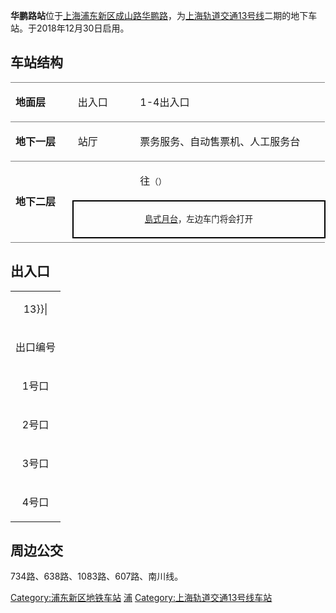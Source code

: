 {{noteTA
|G1=Railway}}
{{Infobox station
|name = 华鹏路
|eng_name = Huapeng Road
|symbol_right =
|linecolour = {{上海地铁颜色|13|yes}}
|image = Huapeng Road Station Line 13 Platform.jpg
|caption = 华鹏路站站台
|other_name = 
|country = {{PRC}}
|borough = [[上海市|上海市]][[浦东新区|浦东新区]][[北蔡镇|北蔡镇]]
|address = [[成山路|成山路]]与[[华鹏路|华鹏路]]交叉口
|coordinates = {{coord|31.17840|N|121.52219|E|type:railwaystation}}
|elevation = 
|owned = [[上海申通地铁集团|上海申通地铁集团]]
|operator = [[上海地铁|上海地铁]]
|lines = {{上海地铁线路名|13|SL}}
|distance = 
|platform = 1個[[島式月台|島式月台]]
|tracks = 2条
|bus_routes = 
|bus_stands = 
|connections = 
|structure = 地下车站
|hall = 地下站厅
|depth = 
|levels = 
|interchange = 
|exits = 4个
|architect = 
|architectural_style = 
|colour = 
|type = 
|status = 运营中
|code = 
|classification = 
|website = 
|built = 
|opened = {{Start date|2018|12|30|df=y}}
|closed = 
|former = 
|pass_year = 
|passengers = 
|pass_system = 
|pass_rank = 
|mpassengers = 
|trains = 
|station_hours = 
|hours = 
|first = 往{{上海地铁起讫站|13|L}}：5:50<br/>往{{上海地铁起讫站|13|R}}：6:26
|last = 往{{上海地铁起讫站|13|L}}：22:50<br/>往{{上海地铁起讫站|13|R}}：23:26
|adjacent = {{adjacent stations|system=上海地铁|line=13|left=东明路|right=下南路}}
}}
'''华鹏路站'''位于[[上海|上海]][[浦东新区|浦东新区]][[成山路|成山路]][[华鹏路|华鹏路]]，为[[上海轨道交通13号线|上海轨道交通13号线]]二期的地下车站。于2018年12月30日启用。

== 车站结构 ==
{|cellspacing=0 cellpadding=3
|style="border-top:solid 1px gray;border-bottom:solid 1px gray;" width=100|'''地面层'''
|style="border-top:solid 1px gray;border-bottom:solid 1px gray;" width=100|出入口
|style="border-top:solid 1px gray;border-bottom:solid 1px gray;" width=350|1-4出入口
|-
|style="border-bottom:solid 1px gray;"|'''地下一层'''
|style="border-bottom:solid 1px gray;"|站厅
|style="border-bottom:solid 1px gray;"|票务服务、自动售票机、人工服务台
|-
|style="border-bottom:solid 1px gray;" rowspan=3|'''地下二层'''
|{{arrow|L}}
|{{上海地铁线路名|13}}往{{站|金运路}}<small>（{{站|东明路}}）</small>
|-
|style="border-top:solid 2px black;border-right:solid 2px black;border-left:solid 2px black;border-bottom:solid 2px black;" colspan=2|<center><small>[[島式月台|島式月台]]，左边车门将会打开</small></center>
|-
|style="border-bottom:solid 1px gray;"|
|style="border-bottom:solid 1px gray;"|{{split text|{{上海地铁线路名|13}}往{{站|张江路}}<small>（{{站|下南路}}）</small>|{{arrow|R}}}}
|}

==出入口==
{| class="wikitable"
|colspan=4 align="center" bgcolor={{上海地铁颜色|13}}|
|-
! 出口编号 !! 建议前往目的地 !! 照片
|-
| 1号口 || 华春路[[成山路|成山路]]口西南 || 
|-
| 2号口 || 华鹏路成山路口东南 || 
|-
| 3号口 || 华鹏路成山路口东北 || 
|-
| 4号口 || 华春路成山路口西北 ||
|}

==周边公交==
734路、638路、1083路、607路、南川线。

{{Shmetro-stub}}
{{commonscat|Huapeng Road Station}}
{{上海轨道交通13号线车站}}
[[Category:浦东新区地铁车站|Category:浦东新区地铁车站]]
[[Category:以街道命名的上海軌道交通車站|浦]]
[[Category:上海轨道交通13号线车站|Category:上海轨道交通13号线车站]]